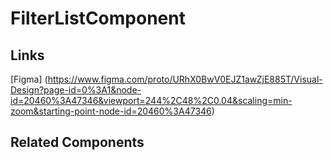 <!--filter-list.stories.mdx -->


<Meta title="QTD Components/Report/FilterListComponent/README" component={FilterListComponent} />

# FilterListComponent

<ArgsTable of={FilterListComponent} />

## Links

[Figma] (https://www.figma.com/proto/URhX0BwV0EJZ1awZjE885T/Visual-Design?page-id=0%3A1&node-id=20460%3A47346&viewport=244%2C48%2C0.04&scaling=min-zoom&starting-point-node-id=20460%3A47346)

## Related Components